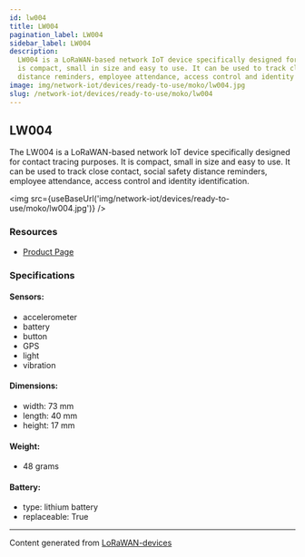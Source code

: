 ```yaml
---
id: lw004
title: LW004
pagination_label: LW004
sidebar_label: LW004
description:
  LW004 is a LoRaWAN-based network IoT device specifically designed for contact tracing purposes. It
  is compact, small in size and easy to use. It can be used to track close contact, social safety
  distance reminders, employee attendance, access control and identity identification.
image: img/network-iot/devices/ready-to-use/moko/lw004.jpg
slug: /network-iot/devices/ready-to-use/moko/lw004
---
```



## LW004

The LW004 is a LoRaWAN-based network IoT device specifically designed for contact tracing purposes.
It is compact, small in size and easy to use. It can be used to track close contact, social safety
distance reminders, employee attendance, access control and identity identification.

<img src={useBaseUrl('img/network-iot/devices/ready-to-use/moko/lw004.jpg')} />

### Resources

- [Product Page](https://www.mokosmart.com/lw004-lorawan-contact-tracing-wearables-button/)

### Specifications

#### Sensors:

- accelerometer
- battery
- button
- GPS
- light
- vibration

#### Dimensions:

- width: 73 mm
- length: 40 mm
- height: 17 mm

#### Weight:

- 48 grams

#### Battery:

- type: lithium battery
- replaceable: True

---

Content generated from [LoRaWAN-devices](https://github.com/TheThingsNetwork/lorawan-devices)
